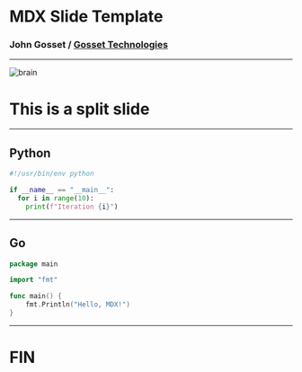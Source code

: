 
# MDX Slide Template
### John Gosset / [Gosset Technologies](https://gossetx.com/)

---


![brain](images/brain.jpg)

# This is a split slide

---

## Python

```python
#!/usr/bin/env python

if __name__ == "__main__":
  for i in range(10):
    print(f"Iteration {i}")
```

---

## Go

```go
package main

import "fmt"

func main() {
    fmt.Println("Hello, MDX!")
}
```

---

# FIN
